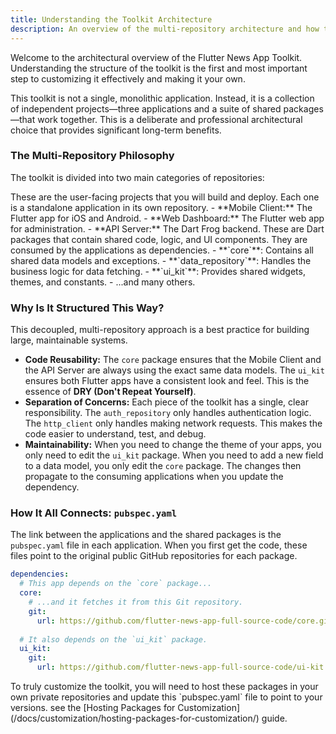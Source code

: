 ```yaml
---
title: Understanding the Toolkit Architecture
description: An overview of the multi-repository architecture and how the apps and packages work together.
---
```


Welcome to the architectural overview of the Flutter News App Toolkit. Understanding the structure of the toolkit is the first and most important step to customizing it effectively and making it your own.

This toolkit is not a single, monolithic application. Instead, it is a collection of independent projects—three applications and a suite of shared packages—that work together. This is a deliberate and professional architectural choice that provides significant long-term benefits.

### The Multi-Repository Philosophy

The toolkit is divided into two main categories of repositories:

<CardGrid>
	<Card title="Applications" icon="laptop">
		These are the user-facing projects that you will build and deploy. Each one is a standalone application in its own repository.
        - **Mobile Client:** The Flutter app for iOS and Android.
        - **Web Dashboard:** The Flutter web app for administration.
        - **API Server:** The Dart Frog backend.
	</Card>
	<Card title="Shared Packages" icon="puzzle">
		These are Dart packages that contain shared code, logic, and UI components. They are consumed by the applications as dependencies.
        - **`core`**: Contains all shared data models and exceptions.
        - **`data_repository`**: Handles the business logic for data fetching.
        - **`ui_kit`**: Provides shared widgets, themes, and constants.
        - ...and many others.
	</Card>
</CardGrid>

### Why Is It Structured This Way?

This decoupled, multi-repository approach is a best practice for building large, maintainable systems.

-   **Code Reusability:** The `core` package ensures that the Mobile Client and the API Server are always using the exact same data models. The `ui_kit` ensures both Flutter apps have a consistent look and feel. This is the essence of **DRY (Don't Repeat Yourself)**.
-   **Separation of Concerns:** Each piece of the toolkit has a single, clear responsibility. The `auth_repository` only handles authentication logic. The `http_client` only handles making network requests. This makes the code easier to understand, test, and debug.
-   **Maintainability:** When you need to change the theme of your apps, you only need to edit the `ui_kit` package. When you need to add a new field to a data model, you only edit the `core` package. The changes then propagate to the consuming applications when you update the dependency.

### How It All Connects: `pubspec.yaml`

The link between the applications and the shared packages is the `pubspec.yaml` file in each application. When you first get the code, these files point to the original public GitHub repositories for each package.

```yaml title="Example from an app's pubspec.yaml"
dependencies:
  # This app depends on the `core` package...
  core:
    # ...and it fetches it from this Git repository.
    git:
      url: https://github.com/flutter-news-app-full-source-code/core.git
  
  # It also depends on the `ui_kit` package.
  ui_kit:
    git:
      url: https://github.com/flutter-news-app-full-source-code/ui-kit.git
```

<Aside type="tip">
To truly customize the toolkit, you will need to host these packages in your own private repositories and update this `pubspec.yaml` file to point to your versions. see the [Hosting Packages for Customization](/docs/customization/hosting-packages-for-customization/) guide.
</Aside>
